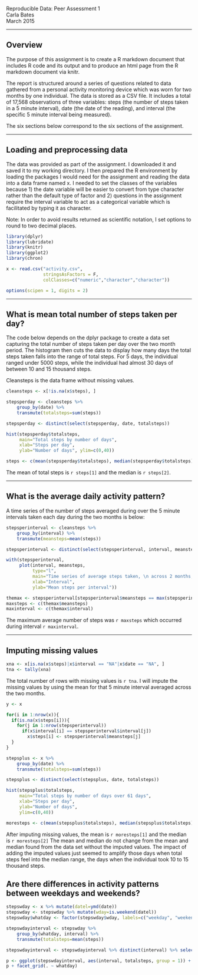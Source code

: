 Reproducible Data:  Peer Assessment 1  
Carla Bates  
March 2015  

---

## Overview

The purpose of this assignment is to create a R markdown document that includes R code and its output and to produce an html page from the R markdown document via knitr. 

The report is structured around a series of questions related to data gathered from a personal activity monitoring device which was worn for two months by one individual.  The data is stored as a CSV file.  It includes a total of 17,568 observations of three variables:  steps (the number of steps taken in a 5 minute interval), date (the date of the reading), and interval (the specific 5 minute interval being measured).

The six sections below correspond to the six sections of the assignment.

---

## Loading and preprocessing data    

The data was provided as part of the assignment.  I downloaded it and saved it to my working directory. I then prepared the R environment by loading the packages I would need for the assignment and reading the data into a data frame named x.  I needed to set the classes of the variables because 1) the date variable will be easier to convert from type character rather than the default type of factor and 2) questions in the assignment require the interval variable to act as a categorical variable which is facilitated by typing it as character.

Note:  In order to avoid results returned as scientific notation, I set options to round to two decimal places.


```r

library(dplyr)
library(lubridate)
library(knitr)
library(ggplot2)
library(chron)

x <- read.csv("activity.csv", 
              stringsAsFactors = F, 
              colClasses=c("numeric","character","character"))

options(scipen = 1, digits = 2)

```
  
---

## What is mean total number of steps taken per day? 

The code below depends on the dplyr package to create a data set capturing the total number of steps taken per day over the two month period.  The histogram then cuts the data to display how many days the total steps taken falls into the range of total steps.  For 5 days, the individual ranged under 5000 steps, while the individual had almost 30 days of between 10 and 15 thousand steps. 

Cleansteps is the data frame without missing values.  

  
```r
cleansteps <- x[!is.na(x$steps), ]

stepsperday <- cleansteps %>% 
    group_by(date) %>% 
    transmute(totalsteps=sum(steps))

stepsperday <- distinct(select(stepsperday, date, totalsteps))

hist(stepsperday$totalsteps, 
     main="Total steps by number of days", 
     xlab="Steps per day", 
     ylab="Number of days", ylim=c(0,40))

steps <- c(mean(stepsperday$totalsteps), median(stepsperday$totalsteps))

```


The mean of total steps is `r steps[1]` and the median is `r steps[2]`.

---

## What is the average daily activity pattern?

A time series of the number of steps averaged during over the 5 minute intervals taken each day during the two months is below:


```r
stepsperinterval <- cleansteps %>% 
    group_by(interval) %>% 
    transmute(meansteps=mean(steps))

stepsperinterval <- distinct(select(stepsperinterval, interval, meansteps))

with(stepsperinterval, 
     plot(interval, meansteps, 
          type="l", 
          main="Time series of average steps taken, \n across 2 months, in 5 minute intervals", 
          xlab="Interval", 
          ylab="Mean steps per interval"))
```


```r

themax <- stepsperinterval[stepsperinterval$meansteps == max(stepsperinterval$meansteps), ]
maxsteps <- c(themax$meansteps)
maxinterval <- c(themax$interval)
```

The maximum average number of steps was `r maxsteps` which occurred during interval `r maxinterval`.

---

##  Imputing missing values

```r
xna <- x[is.na(x$steps)|x$interval == "NA"|x$date == "NA", ]
tna <- tally(xna)
```

The total number of rows with missing values is `r tna`.  I will impute the missing values by using the mean for that 5 minute interval averaged across the two months. 

```r

y <- x

for(i in 1:nrow(x)){
  if(is.na(x$steps[i])){
    for(j in 1:nrow(stepsperinterval))
      if(x$interval[i] == stepsperinterval$interval[j])
        x$steps[i] <- stepsperinterval$meansteps[j]  
  }
}

stepsplus <- x %>% 
    group_by(date) %>% 
    transmute(totalsteps=sum(steps))

stepsplus <- distinct(select(stepsplus, date, totalsteps))

hist(stepsplus$totalsteps, 
     main="Total steps by number of days over 61 days", 
     xlab="Steps per day", 
     ylab="Number of days", 
     ylim=c(0,40))

moresteps <- c(mean(stepsplus$totalsteps), median(stepsplus$totalsteps))

```

After imputing missing values, the mean is `r moresteps[1]` and the median is `r moresteps[2]` The mean and median do not change from the mean and median found from the data set without the imputed values.  The impact of adding the imputed values just seemed to amplify those days when total steps feel into the median range, the days when the individual took 10 to 15 thousand steps.

## Are there differences in activity patterns between weekdays and weekends?

```r
stepswday <- x %>% mutate(datel=ymd(date))
stepswday <- stepswday %>% mutate(wday=is.weekend(datel))
stepswday$whatday <- factor(stepswday$wday, labels=c("weekday", "weekend"))

stepswdayinterval <- stepswday %>% 
    group_by(whatday, interval) %>% 
    transmute(totalsteps=mean(steps))

stepswdayinterval <- stepswdayinterval %>% distinct(interval) %>% select(whatday, totalsteps)

```

```r
p <- ggplot(stepswdayinterval, aes(interval, totalsteps, group = 1)) + geom_line()
p + facet_grid(. ~ whatday)

```


